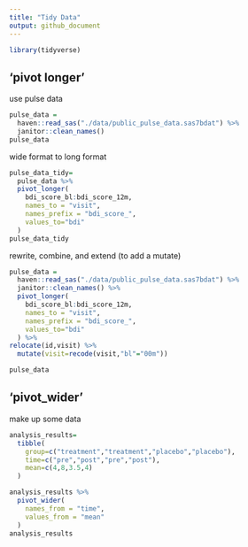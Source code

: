 ```yaml
---
title: "Tidy Data"
output: github_document
---
```



```r
library(tidyverse)
```

## 'pivot longer'
use pulse data
```r
pulse_data = 
  haven::read_sas("./data/public_pulse_data.sas7bdat") %>% 
  janitor::clean_names()
pulse_data
```

wide format to long format
```r
pulse_data_tidy=
  pulse_data %>% 
  pivot_longer(
    bdi_score_bl:bdi_score_12m,
    names_to = "visit",
    names_prefix = "bdi_score_",
    values_to="bdi"
  )
pulse_data_tidy
```


rewrite, combine, and extend (to add a mutate)
```r
pulse_data = 
  haven::read_sas("./data/public_pulse_data.sas7bdat") %>% 
  janitor::clean_names() %>% 
  pivot_longer(
    bdi_score_bl:bdi_score_12m,
    names_to = "visit",
    names_prefix = "bdi_score_",
    values_to="bdi"
  ) %>% 
relocate(id,visit) %>% 
  mutate(visit=recode(visit,"bl"="00m"))

pulse_data
```

## 'pivot_wider'

make up some data

```r
analysis_results=
  tibble(
    group=c("treatment","treatment","placebo","placebo"),
    time=c("pre","post","pre","post"),
    mean=c(4,8,3.5,4)
  )

analysis_results %>% 
  pivot_wider(
    names_from = "time",
    values_from = "mean"
  )
analysis_results
```




















